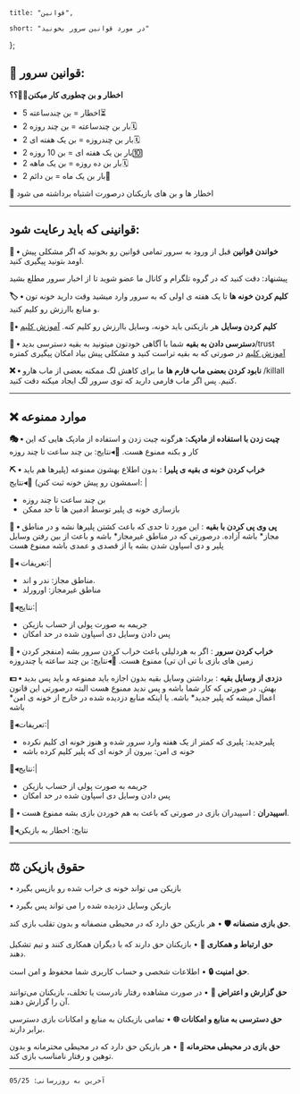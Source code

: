 	title: "قوانین",

    short: "در مورد قوانین سرور بخونید"

};

## 📜 قوانین سرور:

**اخطار و بن چطوری کار میکنن🤔🤔؟؟**

-   5 اخطار = بن چندساعته⏳
-   2 بار بن چندساعته = بن چند روزه🗓
-   2 بار بن چندروزه = بن یک هفته ای🗓
-   2 بار بن یک هفته ای = بن 10 روزه🔟
-   2 بار بن ده روزه = بن یک ماهه🗓
-   2 بار بن یک ماه = بن دائم🚫

🔄 اخطار ها و بن های بازیکنان درصورت اشتباه برداشته می شود

---

## قوانینی که باید رعایت شود:

**📝 • خواندن قوانین**
قبل از ورود به سرور تمامی قوانین رو بخونید که اگر مشکلی پیش اومد بتونید پیگیری کنید.

پیشنهاد: دقت کنید که در گروه تلگرام و کانال ما عضو شوید تا از اخبار سرور مطلع بشید

**🏷 • کلیم کردن خونه ها**
تا یک هفته ی اولی که به سرور وارد میشید وقت دارید خونه تون و منابع باارزش رو کلیم کنید.

**🔖• کلیم کردن وسایل**
هر بازیکنی باید خونه، وسایل باارزش رو کلیم کنه. [آموزش کلیم](https://t.me/MongoCraft/12)

**🔐 • دسترسی دادن به بقیه**
شما با آگاهی خودتون میتونید به بقیه دسترسی بدید/trust [آموزش کلیم](https://t.me/MongoCraft/12)
در صورتی که به بقیه تراست کنید و مشکلی پیش بیاد امکان پیگیری کمتره

**❌ • نابود کردن بعضی ماب فارم ها**
ما برای کاهش لگ ممکنه بعضی از ماب هارو /killall کنیم. پس اگر ماب فارمی دارید که توی سرور لگ ایجاد میکنه دقت کنید.

---

## ❌ موارد ممنوعه

**🎭 • چیت زدن با استفاده از مادپک:**
هرگونه چیت زدن و استفاده از مادپک هایی که این کار و بکنه ممنوع هست.
🔴◂نتایج: بن چند ساعت تا چند روزه

**⛏️ • خراب کردن خونه ی بقیه ی پلیرا**
: بدون اطلاع بهشون ممنوعه (پلیرها هم باید اسمشون رو پیش خونه ثبت کنن)
🔴◂نتایج: |

-   بن چند ساعت تا چند روزه
-   بازسازی خونه ی پلیر توسط ادمین ها تا حد ممکن

**🔰 • پی وی پی کردن با بقیه**
: این مورد تا حدی که باعث کشتن پلیرها نشه و در مناطق مجاز* باشه آزاده.
درصورتی که در مناطق غیرمجاز* باشه و باعث از بین رفتن وسایل پلیر و دی اسپاون شدن بشه یا از قصدی و عمدی باشه ممنوع هست

📄◂ تعریفات:|

-   مناطق مجاز: ندر و اند.
-   مناطق غیرمجاز: اورورلد

🔴◂نتایج:|

-   جریمه به صورت پولی از حساب بازیکن
-   پس دادن وسایل دی اسپاون شده در حد امکان

**🧨 • خراب کردن سرور**
: اگر به هردلیلی باعث خراب کردن سرور بشه (منفجر کردن زمین های بازی با تی ان تی) ممنوع هست.
🔴◂نتایج: بن چند ساعته یا چندروزه

**💵 • دزدی از وسایل بقیه**
: برداشتن وسایل بقیه بدون اجازه باید ممنوعه و باید پس بدید بهش. در صورتی که کار شما باشه و پس ندید ممنوع هست البته
درصورتی این قانون اعمال میشه که پلیر جدید* باشه.
یا اینکه منابع دزدیده شده در خارج از خونه ی امن* باشه

📄◂تعریفات:|

-   پلیرجدید: پلیری که کمتر از یک هفته وارد سرور شده و هنوز خونه ای کلیم نکرده
-   خونه ی امن: بیرون از خونه ای که پلیر کلیم کرده باشه

🔴◂نتایج:|

-   جریمه به صورت پولی از حساب بازیکن
-   پس دادن وسایل دی اسپاون شده در حد امکان

**💨 • اسپیدران**
: اسپیدران بازی در صورتی که باعث به هم خوردن بازی بشه ممنوع هست.

🔴◂نتایج: اخطار به بازیکن

---

## ⚖️ حقوق بازیکن

• بازیکن می تواند خونه ی خراب شده رو بازپس بگیرد

• بازیکن وسایل دزدیده شده را می تواند پس بگیرد

**حق بازی منصفانه 🛡**
• هر بازیکن حق دارد که در محیطی منصفانه و بدون تقلب بازی کند.

**حق ارتباط و همکاری 🤝**
• بازیکنان حق دارند که با دیگران همکاری کنند و تیم تشکیل دهند.

**حق امنیت 🔒**
• اطلاعات شخصی و حساب کاربری شما محفوظ و امن است.

**حق گزارش و اعتراض 📢**
• در صورت مشاهده رفتار نادرست یا تخلف، بازیکنان می‌توانند آن را گزارش دهند.

**حق دسترسی به منابع و امکانات 🌐**
• تمامی بازیکنان به منابع و امکانات بازی دسترسی برابر دارند.

**حق بازی در محیطی محترمانه 🏅**
• هر بازیکن حق دارد که در محیطی محترمانه و بدون توهین و رفتار نامناسب بازی کند.

---

`آخرین به روزرسانی: 05/25`
